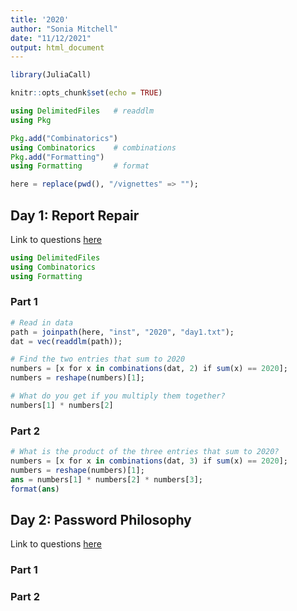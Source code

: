 ```yaml
---
title: '2020'
author: "Sonia Mitchell"
date: "11/12/2021"
output: html_document
---
```


```r
library(JuliaCall)

knitr::opts_chunk$set(echo = TRUE)
```

```julia
using DelimitedFiles   # readdlm
using Pkg

Pkg.add("Combinatorics")
using Combinatorics    # combinations
Pkg.add("Formatting")
using Formatting       # format

here = replace(pwd(), "/vignettes" => "");
```

## Day 1: Report Repair

Link to questions [here](https://adventofcode.com/2020/day/1)

```julia
using DelimitedFiles
using Combinatorics
using Formatting
```

### Part 1

```julia
# Read in data
path = joinpath(here, "inst", "2020", "day1.txt");
dat = vec(readdlm(path));

# Find the two entries that sum to 2020
numbers = [x for x in combinations(dat, 2) if sum(x) == 2020];
numbers = reshape(numbers)[1];

# What do you get if you multiply them together?
numbers[1] * numbers[2]
```

### Part 2

```julia
# What is the product of the three entries that sum to 2020?
numbers = [x for x in combinations(dat, 3) if sum(x) == 2020];
numbers = reshape(numbers)[1];
ans = numbers[1] * numbers[2] * numbers[3];
format(ans)
```

## Day 2: Password Philosophy

Link to questions [here](https://adventofcode.com/2020/day/2)

### Part 1

### Part 2
